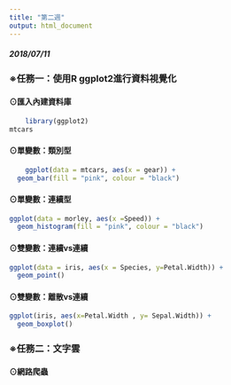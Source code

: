 ```yaml
---
title: "第二週"
output: html_document
---
```



##### 2018/07/11

### ※任務一：使用R ggplot2進行資料視覺化
####  ⊙匯入內建資料庫
```r
    library(ggplot2)
mtcars
```    

####  ⊙單變數：類別型
```r
    ggplot(data = mtcars, aes(x = gear)) +
  geom_bar(fill = "pink", colour = "black")
``` 

####  ⊙單變數：連續型
```r
ggplot(data = morley, aes(x =Speed)) +
  geom_histogram(fill = "pink", colour = "black")
``` 

####  ⊙雙變數：連續vs連續
```r
ggplot(data = iris, aes(x = Species, y=Petal.Width)) +
  geom_point()
```

####  ⊙雙變數：離散vs連續
```r
ggplot(iris, aes(x=Petal.Width , y= Sepal.Width)) +
  geom_boxplot()
```

### ※任務二：文字雲
####  ⊙網路爬蟲

```r

```
